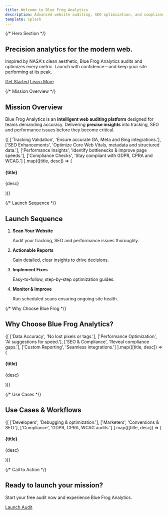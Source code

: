 ```yaml
---
title: Welcome to Blue Frog Analytics
description: Advanced website auditing, SEO optimization, and compliance monitoring in one powerful tool.
template: splash
---
```




{/* Hero Section */}
<section className="container py-5 bg-white text-center">
  <div className="row justify-content-center">
    <div className="col-lg-8">
      <h1 className="display-4">Precision analytics for the modern web.</h1>
      <p className="lead">
        Inspired by NASA's clean aesthetic, Blue Frog Analytics audits and optimizes every metric. Launch with confidence—and keep your site performing at its peak.
      </p>
      <div className="d-flex gap-3 justify-content-center">
        <a href="/introduction/how-blue-frog-analytics-works" className="btn btn-primary">Get Started</a>
        <a href="/introduction/use-cases" className="btn btn-outline-primary">Learn More</a>
      </div>
    </div>
  </div>
</section>

{/* Mission Overview */}
<section className="container py-5 bg-light">
  <div className="row text-center mb-4">
    <div className="col-lg-12">
      <h2 className="h2">Mission Overview</h2>
    </div>
    <div className="col-lg-8 offset-lg-2">
      <p>
        Blue Frog Analytics is an <strong>intelligent web auditing platform</strong> designed for teams demanding accuracy. Delivering <strong>precise insights</strong> into tracking, SEO and performance issues before they become critical.
      </p>
    </div>
  </div>

  <div className="row text-center gy-4">
    {[
      ['Tracking Validation', 'Ensure accurate GA, Meta and Bing integrations.'],
      ['SEO Enhancements', 'Optimize Core Web Vitals, metadata and structured data.'],
      ['Performance Insights', 'Identify bottlenecks & improve page speeds.'],
      ['Compliance Checks', 'Stay compliant with GDPR, CPRA and WCAG.']
    ].map(([title, desc]) => (
      <div key={title} className="col-lg-3 col-md-4 col-sm-6">
        <div className="card h-100 border-0 shadow-sm">
          <div className="card-body">
            <h4 className="h5">{title}</h4>
            <p className="mb-0">{desc}</p>
          </div>
        </div>
      </div>
    ))}
  </div>
</section>

{/* Launch Sequence */}
<section className="container py-5 bg-light">
  <div className="row text-center mb-4">
    <div className="col-12">
      <h2 className="h2">Launch Sequence</h2>
    </div>
  </div>

  <div className="row justify-content-center">
    <div className="col-lg-8">
      <ol className="list-group list-group-numbered">
        <li className="list-group-item">
          <strong>Scan Your Website</strong>
          <p className="mb-0">Audit your tracking, SEO and performance issues thoroughly.</p>
        </li>
        <li className="list-group-item">
          <strong>Actionable Reports</strong>
          <p className="mb-0">Gain detailed, clear insights to drive decisions.</p>
        </li>
        <li className="list-group-item">
          <strong>Implement Fixes</strong>
          <p className="mb-0">Easy-to-follow, step-by-step optimization guides.</p>
        </li>
        <li className="list-group-item">
          <strong>Monitor &amp; Improve</strong>
          <p className="mb-0">Run scheduled scans ensuring ongoing site health.</p>
        </li>
      </ol>
    </div>
  </div>
</section>

{/* Why Choose Blue Frog */}
<section className="container py-5 bg-white">
  <div className="row text-center mb-4">
    <div className="col-12">
      <h2 className="h2">Why Choose Blue Frog Analytics?</h2>
    </div>
  </div>
  <div className="row text-center gy-4">
    {[
      ['Data Accuracy', 'No lost pixels or tags.'],
      ['Performance Optimization', 'AI suggestions for speed.'],
      ['SEO & Compliance', 'Reveal compliance gaps.'],
      ['Custom Reporting', 'Seamless integrations.']
    ].map(([title, desc]) => (
      <div key={title} className="col-lg-3 col-md-4 col-sm-6">
        <div className="card h-100 border-0">
          <div className="card-body">
            <h4 className="h5">{title}</h4>
            <p className="mb-0">{desc}</p>
          </div>
        </div>
      </div>
    ))}
  </div>
</section>

{/* Use Cases */}
<section className="container py-5 bg-light">
  <div className="row text-center mb-4">
    <div className="col-12">
      <h2 className="h2">Use Cases &amp; Workflows</h2>
    </div>
  </div>
  <div className="row text-center gy-4">
    {[
      ['Developers', 'Debugging & optimization.'],
      ['Marketers', 'Conversions & SEO.'],
      ['Compliance', 'GDPR, CPRA, WCAG audits.']
    ].map(([title, desc]) => (
      <div key={title} className="col-lg-4 col-md-4 col-sm-6">
        <div className="card h-100 border-0 shadow-sm">
          <div className="card-body">
            <h4 className="h5">{title}</h4>
            <p className="mb-0">{desc}</p>
          </div>
        </div>
      </div>
    ))}
  </div>
</section>

{/* Call to Action */}
<section className="container py-5 bg-white text-center">
  <div className="row justify-content-center">
    <div className="col-lg-8">
      <h2 className="h2">Ready to launch your mission?</h2>
      <p>Start your free audit now and experience Blue Frog Analytics.</p>
      <a href="/introduction/how-blue-frog-analytics-works" className="btn btn-primary">Launch Audit</a>
    </div>
  </div>
</section>

